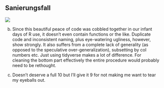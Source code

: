 ## Sanierungsfall

![](https://media.giphy.com/media/u6O8HzquWkXsc/giphy.gif)

b) Since this beautiful peace of code was cobbled together in our infant days of R use, it doesn't even contain functions or the like. Duplicate code and inconsistent naming, plus eye-watering ugliness, however, show strongly. It also suffers from a
complete lack of generality (as opposed to the speculative over-generalization), subsetting by col numbers etc.
Just using tidyverse makes a lot of difference. For cleaning the bottom part effectively the entire procedure would probably need to be rethought.

c) Doesn't deserve a full 10 but I'll give it 9 for not making me want to tear my eyeballs out.

